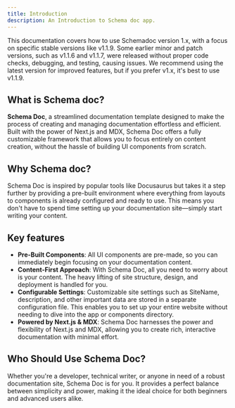 ```yaml
---
title: Introduction
description: An Introduction to Schema doc app.
---
```


<Note title="Remember" type="danger">
  This documentation covers how to use Schemadoc version 1.x, with a focus on specific stable versions like v1.1.9. Some earlier minor and patch versions, such as v1.1.6 and v1.1.7, were released without proper code checks, debugging, and testing, causing issues. We recommend using the latest version for improved features, but if you prefer v1.x, it's best to use v1.1.9.
</Note>

## What is Schema doc?

**Schema Doc**, a streamlined documentation template designed to make the process of creating and managing documentation effortless and efficient. Built with the power of Next.js and MDX, Schema Doc offers a fully customizable framework that allows you to focus entirely on content creation, without the hassle of building UI components from scratch.

## Why Schema doc?

Schema Doc is inspired by popular tools like Docusaurus but takes it a step further by providing a pre-built environment where everything from layouts to components is already configured and ready to use. This means you don't have to spend time setting up your documentation site—simply start writing your content.

## Key features 

- **Pre-Built Components**: All UI components are pre-made, so you can immediately begin focusing on your documentation content.
- **Content-First Approach**: With Schema Doc, all you need to worry about is your content. The heavy lifting of site structure, design, and deployment is handled for you.
- **Configurable Settings**: Customizable site settings such as SiteName, description, and other important data are stored in a separate configuration file. This enables you to set up your entire website without needing to dive into the app or components directory.
- **Powered by Next.js & MDX**: Schema Doc harnesses the power and flexibility of Next.js and MDX, allowing you to create rich, interactive documentation with minimal effort.

## Who Should Use Schema Doc?

Whether you're a developer, technical writer, or anyone in need of a robust documentation site, Schema Doc is for you. It provides a perfect balance between simplicity and power, making it the ideal choice for both beginners and advanced users alike.
